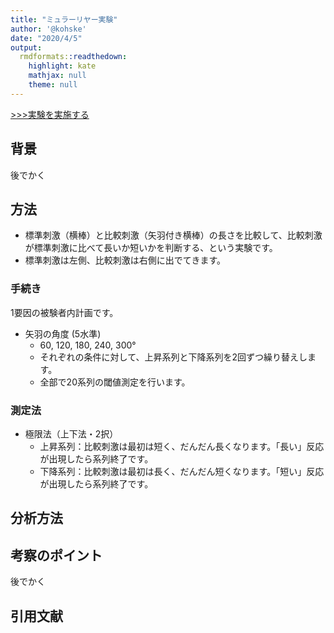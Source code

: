 ```yaml
---
title: "ミュラーリヤー実験"
author: '@kohske'
date: "2020/4/5"
output:
  rmdformats::readthedown:
    highlight: kate
    mathjax: null
    theme: null
---
```


[>>>実験を実施する](experiment.html)

## 背景

後でかく

## 方法

- 標準刺激（横棒）と比較刺激（矢羽付き横棒）の長さを比較して、比較刺激が標準刺激に比べて長いか短いかを判断する、という実験です。
- 標準刺激は左側、比較刺激は右側に出でてきます。

### 手続き

1要因の被験者内計画です。

- 矢羽の角度 (5水準)
  - 60, 120, 180, 240, 300°
  - それぞれの条件に対して、上昇系列と下降系列を2回ずつ繰り替えします。
  - 全部で20系列の閾値測定を行います。
  
### 測定法 

- 極限法（上下法・2択）
  - 上昇系列：比較刺激は最初は短く、だんだん長くなります。「長い」反応が出現したら系列終了です。
  - 下降系列：比較刺激は最初は長く、だんだん短くなります。「短い」反応が出現したら系列終了です。

## 分析方法

## 考察のポイント

後でかく

## 引用文献

